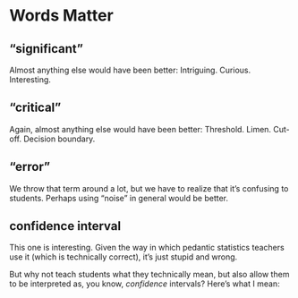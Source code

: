 # Words Matter {#words}

## "significant"

Almost anything else would have been better:
Intriguing. Curious. Interesting.

## "critical"

Again, almost anything else would have been better:
Threshold. Limen. Cut-off. Decision boundary. 

## "error"

We throw that term around a lot, but we have to realize that it's confusing to students. Perhaps using "noise" in general would be better.

## confidence interval

This one is interesting. Given the way in which pedantic statistics teachers use it (which is technically correct), it's just stupid and wrong.

But why not teach students what they technically mean, but also allow them to be interpreted as, you know, *confidence* intervals? Here's what I mean:
